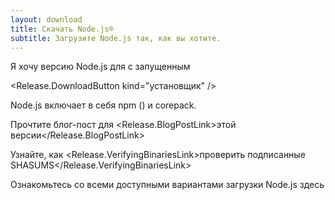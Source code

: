 ```yaml
---
layout: download
title: Скачать Node.js®️
subtitle: Загрузите Node.js так, как вы хотите.
---
```


<section>
  Я хочу версию Node.js <Release.VersionDropdown /> для <Release.OperatingSystemDropdown exclude={["LINUX"]} /> с запущенным <Release.BitnessDropdown />

  <Release.DownloadButton kind="установщик" />
</section>

<section>
  Node.js включает в себя <LinkWithArrow href="https://npmjs.com">npm</LinkWithArrow> (<Release.NpmVersion />) и corepack.

Прочтите блог-пост для <Release.BlogPostLink>этой версии</Release.BlogPostLink>

Узнайте, как <Release.VerifyingBinariesLink>проверить подписанные SHASUMS</Release.VerifyingBinariesLink>

Ознакомьтесь со всеми доступными вариантами загрузки Node.js <LinkWithArrow href="https://nodejs.org/dist/">здесь</LinkWithArrow>

</section>
